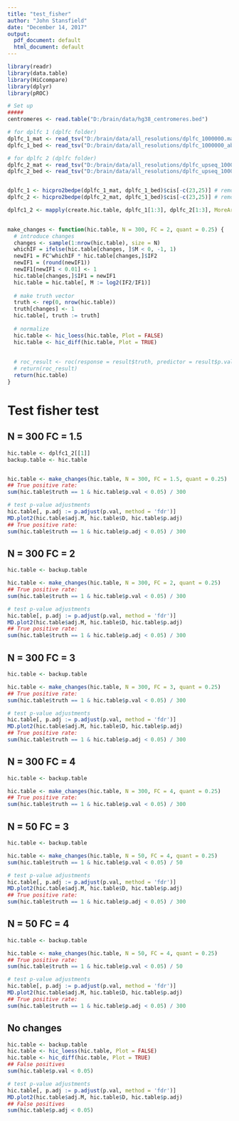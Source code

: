 ---
title: "test_fisher"
author: "John Stansfield"
date: "December 14, 2017"
output:
  pdf_document: default
  html_document: default
---




```{r, message=F, warning=F}
library(readr)
library(data.table)
library(HiCcompare)
library(dplyr)
library(pROC)
```

```{r, message = FALSE, warning=FALSE, results='hide', cache=FALSE, echo = FALSE}
# Set up
#####
centromeres <- read.table("D:/brain/data/hg38_centromeres.bed")

# for dplfc 1 (dplfc folder)
dplfc_1_mat <- read_tsv("D:/brain/data/all_resolutions/dplfc_1000000.matrix", col_names = FALSE) %>% as.data.table()
dplfc_1_bed <- read_tsv("D:/brain/data/all_resolutions/dplfc_1000000_abs.bed", col_names = FALSE) %>% as.data.table()

# for dplfc 2 (dplfc folder)
dplfc_2_mat <- read_tsv("D:/brain/data/all_resolutions/dplfc_upseq_1000000.matrix", col_names = FALSE) %>% as.data.table()
dplfc_2_bed <- read_tsv("D:/brain/data/all_resolutions/dplfc_upseq_1000000_abs.bed", col_names = FALSE) %>% as.data.table()


dplfc_1 <- hicpro2bedpe(dplfc_1_mat, dplfc_1_bed)$cis[-c(23,25)] # remove chrM and chrY
dplfc_2 <- hicpro2bedpe(dplfc_2_mat, dplfc_1_bed)$cis[-c(23,25)] # remove chrM and chrY

dplfc1_2 <- mapply(create.hic.table, dplfc_1[1:3], dplfc_2[1:3], MoreArgs = list(exclude.regions = centromeres, exclude.overlap = 0,
                                                                       scale = TRUE), SIMPLIFY = FALSE)

```


```{r}
make_changes <- function(hic.table, N = 300, FC = 2, quant = 0.25) {
  # introduce changes
  changes <- sample(1:nrow(hic.table), size = N)
  whichIF = ifelse(hic.table[changes, ]$M < 0, -1, 1)
  newIF1 = FC^whichIF * hic.table[changes,]$IF2
  newIF1 = (round(newIF1))
  newIF1[newIF1 < 0.01] <- 1
  hic.table[changes,]$IF1 = newIF1
  hic.table = hic.table[, M := log2(IF2/IF1)]
  
  # make truth vector
  truth <- rep(0, nrow(hic.table))
  truth[changes] <- 1
  hic.table[, truth := truth]
  
  # normalize
  hic.table <- hic_loess(hic.table, Plot = FALSE)
  hic.table <- hic_diff(hic.table, Plot = TRUE)
  
  
  # roc_result <- roc(response = result$truth, predictor = result$p.val)
  # return(roc_result)
  return(hic.table)
}
```


# Test fisher test

## N = 300 FC = 1.5

```{r}
hic.table <- dplfc1_2[[1]]
backup.table <- hic.table


hic.table <- make_changes(hic.table, N = 300, FC = 1.5, quant = 0.25)
## True positive rate:
sum(hic.table$truth == 1 & hic.table$p.val < 0.05) / 300

# test p-value adjustments
hic.table[, p.adj := p.adjust(p.val, method = 'fdr')]
MD.plot2(hic.table$adj.M, hic.table$D, hic.table$p.adj)
## True positive rate:
sum(hic.table$truth == 1 & hic.table$p.adj < 0.05) / 300
```


## N = 300 FC = 2

```{r}
hic.table <- backup.table

hic.table <- make_changes(hic.table, N = 300, FC = 2, quant = 0.25)
## True positive rate:
sum(hic.table$truth == 1 & hic.table$p.val < 0.05) / 300

# test p-value adjustments
hic.table[, p.adj := p.adjust(p.val, method = 'fdr')]
MD.plot2(hic.table$adj.M, hic.table$D, hic.table$p.adj)
## True positive rate:
sum(hic.table$truth == 1 & hic.table$p.adj < 0.05) / 300
```

## N = 300 FC = 3

```{r}
hic.table <- backup.table

hic.table <- make_changes(hic.table, N = 300, FC = 3, quant = 0.25)
## True positive rate:
sum(hic.table$truth == 1 & hic.table$p.val < 0.05) / 300

# test p-value adjustments
hic.table[, p.adj := p.adjust(p.val, method = 'fdr')]
MD.plot2(hic.table$adj.M, hic.table$D, hic.table$p.adj)
## True positive rate:
sum(hic.table$truth == 1 & hic.table$p.adj < 0.05) / 300
```

## N = 300 FC = 4

```{r}
hic.table <- backup.table

hic.table <- make_changes(hic.table, N = 300, FC = 4, quant = 0.25)
## True positive rate:
sum(hic.table$truth == 1 & hic.table$p.val < 0.05) / 300

```

## N = 50 FC = 3

```{r}
hic.table <- backup.table

hic.table <- make_changes(hic.table, N = 50, FC = 4, quant = 0.25)
sum(hic.table$truth == 1 & hic.table$p.val < 0.05) / 50

# test p-value adjustments
hic.table[, p.adj := p.adjust(p.val, method = 'fdr')]
MD.plot2(hic.table$adj.M, hic.table$D, hic.table$p.adj)
## True positive rate:
sum(hic.table$truth == 1 & hic.table$p.adj < 0.05) / 300
```


## N = 50 FC = 4

```{r}
hic.table <- backup.table

hic.table <- make_changes(hic.table, N = 50, FC = 4, quant = 0.25)
## True positive rate:
sum(hic.table$truth == 1 & hic.table$p.val < 0.05) / 50

# test p-value adjustments
hic.table[, p.adj := p.adjust(p.val, method = 'fdr')]
MD.plot2(hic.table$adj.M, hic.table$D, hic.table$p.adj)
## True positive rate:
sum(hic.table$truth == 1 & hic.table$p.adj < 0.05) / 300
```

## No changes

```{r}
hic.table <- backup.table
hic.table <- hic_loess(hic.table, Plot = FALSE)
hic.table <- hic_diff(hic.table, Plot = TRUE)
## False positives
sum(hic.table$p.val < 0.05)

# test p-value adjustments
hic.table[, p.adj := p.adjust(p.val, method = 'fdr')]
MD.plot2(hic.table$adj.M, hic.table$D, hic.table$p.adj)
## False positives
sum(hic.table$p.adj < 0.05)
```

